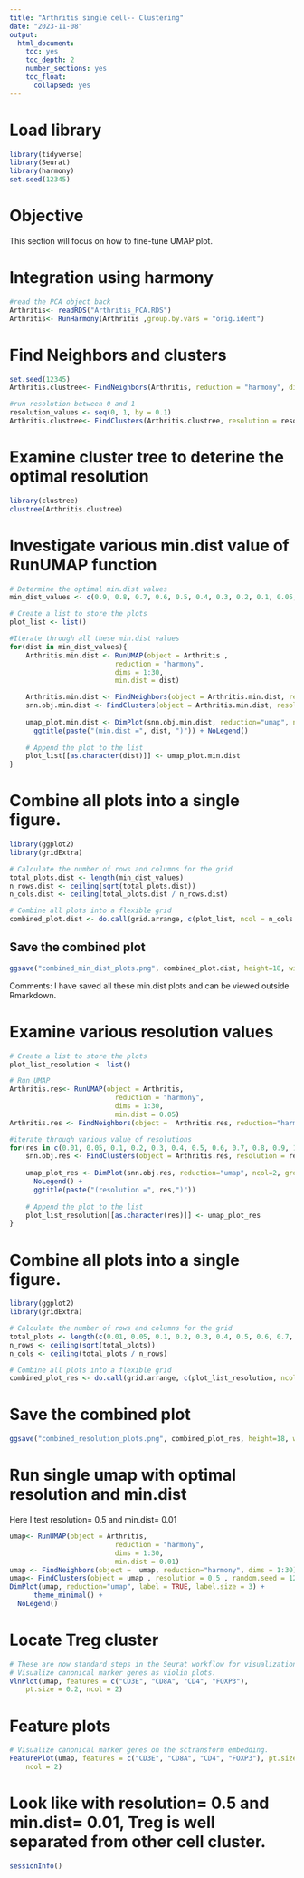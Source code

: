 ---
title: "Arthritis single cell-- Clustering"
date: "2023-11-08"
output:
  html_document:
    toc: yes
    toc_depth: 2
    number_sections: yes
    toc_float:
      collapsed: yes
---

# Load library 
``` {r, results='hide'}
library(tidyverse)
library(Seurat)
library(harmony)
set.seed(12345)
```

# Objective

This section will focus on how to fine-tune UMAP plot. 


# Integration using harmony

``` {r, results='hide'}
#read the PCA object back
Arthritis<- readRDS("Arthritis_PCA.RDS")
Arthritis<- RunHarmony(Arthritis ,group.by.vars = "orig.ident")
```

# Find Neighbors and clusters

``` {r, fig.width= 8, fig.height= 10, results='hide'}
set.seed(12345)
Arthritis.clustree<- FindNeighbors(Arthritis, reduction = "harmony", dims = 1:30, verbose = FALSE)

#run resolution between 0 and 1
resolution_values <- seq(0, 1, by = 0.1)
Arthritis.clustree<- FindClusters(Arthritis.clustree, resolution = resolution_values, random.seed = 12345, verbose = FALSE)
``` 

# Examine cluster tree to deterine the optimal resolution 

``` {r, fig.width= 8, fig.height= 9}
library(clustree)
clustree(Arthritis.clustree)
```

# Investigate various min.dist value of RunUMAP function

``` {r, results='hide'}
# Determine the optimal min.dist values 
min_dist_values <- c(0.9, 0.8, 0.7, 0.6, 0.5, 0.4, 0.3, 0.2, 0.1, 0.05, 0.01, 0.005, 0.001)  

# Create a list to store the plots
plot_list <- list()

#Iterate through all these min.dist values
for(dist in min_dist_values){
    Arthritis.min.dist <- RunUMAP(object = Arthritis ,
                          reduction = "harmony",
                          dims = 1:30,
                          min.dist = dist)

    Arthritis.min.dist <- FindNeighbors(object = Arthritis.min.dist, reduction="harmony", dims = 1:30)
    snn.obj.min.dist <- FindClusters(object = Arthritis.min.dist, resolution = 0.2, random.seed = 12345)
    
    umap_plot.min.dist <- DimPlot(snn.obj.min.dist, reduction="umap", ncol=2, group.by = "seurat_clusters", label = TRUE, label.size = 3) +
      ggtitle(paste("(min.dist =", dist, ")")) + NoLegend()
    
    # Append the plot to the list
    plot_list[[as.character(dist)]] <- umap_plot.min.dist
}
```


# Combine all plots into a single figure.
``` {r,fig.width= 12, fig.height=15}
library(ggplot2)
library(gridExtra)

# Calculate the number of rows and columns for the grid
total_plots.dist <- length(min_dist_values)
n_rows.dist <- ceiling(sqrt(total_plots.dist))
n_cols.dist <- ceiling(total_plots.dist / n_rows.dist)

# Combine all plots into a flexible grid
combined_plot.dist <- do.call(grid.arrange, c(plot_list, ncol = n_cols.dist, nrow = n_rows.dist))
```

## Save the combined plot
``` {r}
ggsave("combined_min_dist_plots.png", combined_plot.dist, height=18, width=20)
``` 

Comments: I have saved all these min.dist plots and can be viewed outside Rmarkdown. 


# Examine various resolution values

``` {r, results='hide'}
# Create a list to store the plots
plot_list_resolution <- list()

# Run UMAP
Arthritis.res<- RunUMAP(object = Arthritis,
                          reduction = "harmony",
                          dims = 1:30,
                          min.dist = 0.05)
Arthritis.res <- FindNeighbors(object =  Arthritis.res, reduction="harmony", dims = 1:30)

#iterate through various value of resolutions 
for(res in c(0.01, 0.05, 0.1, 0.2, 0.3, 0.4, 0.5, 0.6, 0.7, 0.8, 0.9, 1)){
    snn.obj.res <- FindClusters(object = Arthritis.res, resolution = res, random.seed = 12345, verbose = FALSE)
    
    umap_plot_res <- DimPlot(snn.obj.res, reduction="umap", ncol=2, group.by = "seurat_clusters", label = TRUE, label.size = 3) +
      NoLegend() +
      ggtitle(paste("(resolution =", res,")"))
    
    # Append the plot to the list
    plot_list_resolution[[as.character(res)]] <- umap_plot_res 
}
``` 

# Combine all plots into a single figure.
``` {r, fig.width= 9, fig.height=11}
library(ggplot2)
library(gridExtra)

# Calculate the number of rows and columns for the grid
total_plots <- length(c(0.01, 0.05, 0.1, 0.2, 0.3, 0.4, 0.5, 0.6, 0.7, 0.8, 0.9, 1))
n_rows <- ceiling(sqrt(total_plots))
n_cols <- ceiling(total_plots / n_rows)

# Combine all plots into a flexible grid
combined_plot_res <- do.call(grid.arrange, c(plot_list_resolution, ncol = n_cols, nrow = n_rows))
``` 

# Save the combined plot
``` {r}
ggsave("combined_resolution_plots.png", combined_plot_res, height=18, width=20,  dpi=300)
``` 


# Run single umap with optimal resolution and min.dist

Here I test resolution= 0.5 and min.dist= 0.01

``` {r, fig.width= 5, fig.height=3}
umap<- RunUMAP(object = Arthritis,
                          reduction = "harmony",
                          dims = 1:30,
                          min.dist = 0.01)
umap <- FindNeighbors(object =  umap, reduction="harmony", dims = 1:30)
umap<- FindClusters(object = umap , resolution = 0.5 , random.seed = 12345, verbose = FALSE)
DimPlot(umap, reduction="umap", label = TRUE, label.size = 3) +
      theme_minimal() +
  NoLegend()

```

# Locate Treg cluster

``` {r, fig.width= 7, fig.height= 6}
# These are now standard steps in the Seurat workflow for visualization and clustering
# Visualize canonical marker genes as violin plots.
VlnPlot(umap, features = c("CD3E", "CD8A", "CD4", "FOXP3"),
    pt.size = 0.2, ncol = 2)

``` 
# Feature plots

``` {r, fig.width= 7, fig.height= 5}
# Visualize canonical marker genes on the sctransform embedding.
FeaturePlot(umap, features = c("CD3E", "CD8A", "CD4", "FOXP3"), pt.size = 0.2,
    ncol = 2)
``` 

# Look like with resolution= 0.5 and min.dist= 0.01, Treg is well separated from other cell cluster. 

``` {r}
sessionInfo()
```


